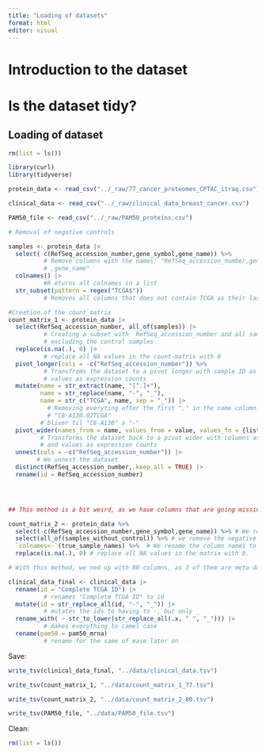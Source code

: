 ```yaml
---
title: "Loading of datasets"
format: html
editor: visual
---
```


# Introduction to the dataset

# Is the dataset tidy?

## Loading of dataset

```r
rm(list = ls())

library(curl)
library(tidyverse)

protein_data <- read_csv("../_raw/77_cancer_proteomes_CPTAC_itraq.csv")

clinical_data <- read_csv("../_raw/clinical_data_breast_cancer.csv") 

PAM50_file <- read_csv("../_raw/PAM50_proteins.csv")
```

```r

# Removal of negative controls

samples <- protein_data |>
  select(-c(RefSeq_accession_number,gene_symbol,gene_name)) %>%  
          # Remove columns with the names: "RefSeq_accession_number,gene_symbo
          # ,gene_name"
  colnames() |>
          #R eturns all colnames in a list
  str_subset(pattern = regex("TCGA$"))
          # Removes all columns that does not contain TCGA as their last letters. THis is because the dataset have 3 controls, named: "263d3f-I.CPTAC" "blcdb9-I.CPTAC" "c4155b-C.CPTAC"

#Creation of the count_matrix
count_matrix_1 <- protein_data |>
  select(RefSeq_accession_number, all_of(samples)) |>
          # Creating a subset with  RefSeq_accession_number and all samples,
          # excluding the control samples
  replace(is.na(.), 0) |>
          # replace all NA values in the count-matrix with 0
  pivot_longer(cols = -c("RefSeq_accession_number")) %>% 
          # Transfroms the dataset to a pivot longer with sample ID as names and
          # values as expression counts
  mutate(name = str_extract(name, "[^.]+"),
         name = str_replace(name, "-", "_"),
         name = str_c("TCGA", name, sep = "_")) |>
           # Removing everyting after the first "." in the name column. 
           # "C8-A130.02TCGA"
         #`bliver til "C8-A130" a "-"
  pivot_wider(names_from = name, values_from = value, values_fn = {list}) %|>
         # Transforms the dataset back to a pivot wider with columns as sample ID 
         # and values as expression counts
  unnest(cols = -c("RefSeq_accession_number")) |> 
        # We unnest the dataset
  distinct(RefSeq_accession_number,.keep_all = TRUE) |>
  rename(id = RefSeq_accession_number)




## This method is a bit weird, as we have columns that are going missing, and i do not really know why. It happens during mutate with the use of str_detect. We're returned with 77 columns, but we need 80, as 3 of them are negative controls and 3 of them are meta data (See column names of protein_data)
```

```r

count_matrix_2 <- protein_data %>% 
  select(-c(RefSeq_accession_number,gene_symbol,gene_name)) %>% # We remove all meta data from the "protein_data" dataset
  select(all_of(samples_without_control)) %>% # we remove the negative controls 
  `colnames<-`(true_sample_names) %>%  # We rename the column names to fit the clinical_data dataset
  replace(is.na(.), 0) # replace all NA values in the matrix with 0. 

# With this method, we ned up with 80 columns, as 3 of them are meta data and 3 of them are controls. 
```

```r
clinical_data_final <- clinical_data |>
  rename(id = "Complete TCGA ID") |>
          # renames "Complete TCGA ID" to id
  mutate(id = str_replace_all(id, "-", "_")) |>
          # mutates the ids to having to -, but only _
  rename_with( ~ str_to_lower(str_replace_all(.x, " ", "_"))) |> 
          # makes everything to camel case
  rename(pam50 = pam50_mrna) 
          # rename for the same of ease later on
```

Save:

```r
write_tsv(clinical_data_final, "../data/clinical_data.tsv")

write_tsv(count_matrix_1, "../data/count_matrix_1_77.tsv")

write_tsv(count_matrix_2, "../data/count_matrix_2_80.tsv")

write_tsv(PAM50_file, "../data/PAM50_file.tsv")
```

Clean:

```r
rm(list = ls())
```
